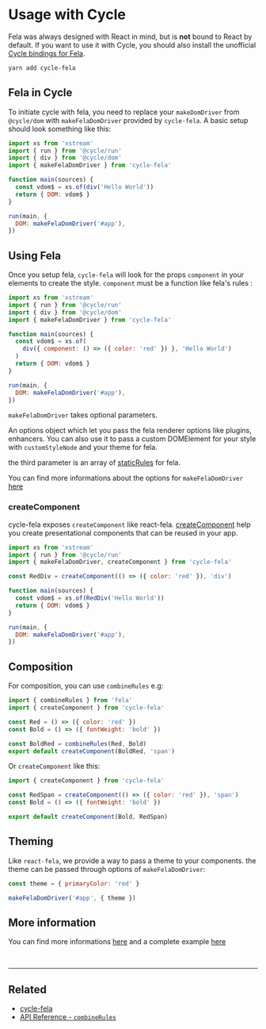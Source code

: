 # Usage with Cycle

Fela was always designed with React in mind, but is **not** bound to React by default. If you want to use it with Cycle, you should also install the unofficial [Cycle bindings for Fela](https://github.com/wcastand/cycle-fela).

```bash
yarn add cycle-fela
```

## Fela in Cycle

To initiate cycle with fela, you need to replace your `makeDomDriver` from `@cycle/dom` with `makeFelaDomDriver` provided by `cycle-fela`.
A basic setup should look something like this:

```javascript
import xs from 'xstream'
import { run } from '@cycle/run'
import { div } from '@cycle/dom'
import { makeFelaDomDriver } from 'cycle-fela'

function main(sources) {
  const vdom$ = xs.of(div('Hello World'))
  return { DOM: vdom$ }
}

run(main, {
  DOM: makeFelaDomDriver('#app'),
})
```

## Using Fela

Once you setup fela, `cycle-fela` will look for the props `component` in your elements to create the style.
`component` must be a function like fela's rules :

```javascript
import xs from 'xstream'
import { run } from '@cycle/run'
import { div } from '@cycle/dom'
import { makeFelaDomDriver } from 'cycle-fela'

function main(sources) {
  const vdom$ = xs.of(
    div({ component: () => ({ color: 'red' }) }, 'Hello World')
  )
  return { DOM: vdom$ }
}

run(main, {
  DOM: makeFelaDomDriver('#app'),
})
```

`makeFelaDomDriver` takes optional parameters.

An options object which let you pass the fela renderer options like plugins, enhancers.
You can also use it to pass a custom DOMElement for your style with `customStyleNode` and your theme for fela.

the third parameter is an array of [staticRules](http://fela.js.org/docs/api/fela/Renderer.html#renderstaticstyle-reference) for fela.

You can find more informations about the options for `makeFelaDomDriver` [here](https://github.com/wcastand/cycle-fela#makefeladomdriver)

### createComponent

cycle-fela exposes `createComponent` like react-fela.
[createComponent](https://github.com/wcastand/cycle-fela#createcomponent) help you create presentational components that can be reused in your app.

```javascript
import xs from 'xstream'
import { run } from '@cycle/run'
import { makeFelaDomDriver, createComponent } from 'cycle-fela'

const RedDiv = createComponent(() => ({ color: 'red' }), 'div')

function main(sources) {
  const vdom$ = xs.of(RedDiv('Hello World'))
  return { DOM: vdom$ }
}

run(main, {
  DOM: makeFelaDomDriver('#app'),
})
```

## Composition

For composition, you can use `combineRules` e.g:

```javascript
import { combineRules } from 'fela'
import { createComponent } from 'cycle-fela'

const Red = () => ({ color: 'red' })
const Bold = () => ({ fontWeight: 'bold' })

const BoldRed = combineRules(Red, Bold)
export default createComponent(BoldRed, 'span')
```

Or `createComponent` like this:

```javascript
import { createComponent } from 'cycle-fela'

const RedSpan = createComponent(() => ({ color: 'red' }), 'span')
const Bold = () => ({ fontWeight: 'bold' })

export default createComponent(Bold, RedSpan)
```

## Theming

Like `react-fela`, we provide a way to pass a theme to your components.
the theme can be passed through options of `makeFelaDomDriver`:

```javascript
const theme = { primaryColor: 'red' }

makeFelaDomDriver('#app', { theme })
```

## More information

You can find more informations [here](https://github.com/wcastand/cycle-fela) and a complete example [here](https://github.com/wcastand/cycle-fela-example)

<br />

---

## Related

- [cycle-fela](https://github.com/wcastand/cycle-fela)
- [API Reference - `combineRules` ](https://github.com/wcastand/fela/blob/master/docs/api/fela/combineRules.md)
